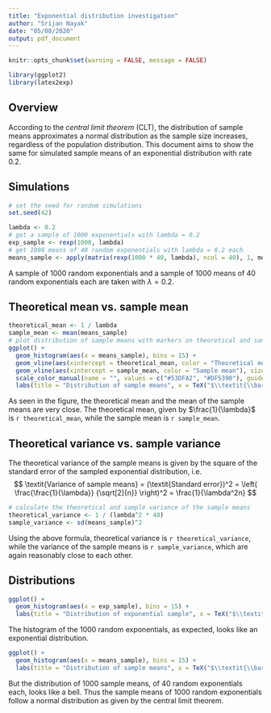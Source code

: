 ```yaml
---
title: "Exponential distribution investigation"
author: "Srijan Nayak"
date: "05/08/2020"
output: pdf_document
---
```


```r
knitr::opts_chunk$set(warning = FALSE, message = FALSE)
```

```r
library(ggplot2)
library(latex2exp)
```

## Overview

According to the *central limit theorem* (CLT), the distribution of sample means
approximates a normal distribution as the sample size increases, regardless of
the population distribution. This document aims to show the same for simulated
sample means of an exponential distribution with rate 0.2.

## Simulations

```r
# set the seed for random simulations
set.seed(42)
```

```r
lambda <- 0.2
# get a sample of 1000 exponentials with lambda = 0.2
exp_sample <- rexp(1000, lambda)
# get 1000 means of 40 random exponentials with lambda = 0.2 each
means_sample <- apply(matrix(rexp(1000 * 40, lambda), ncol = 40), 1, mean)
```

A sample of 1000 random exponentials and a sample of 1000 means of 40 random
exponentials each are taken with $\lambda = 0.2$.

## Theoretical mean vs. sample mean

```r
theoretical_mean <- 1 / lambda
sample_mean <- mean(means_sample)
# plot distribution of sample means with markers on theoretical and sample mean
ggplot() +
  geom_histogram(aes(x = means_sample), bins = 15) +
  geom_vline(aes(xintercept = theoretical_mean, color = "Theoretical mean"), size = 1) +
  geom_vline(aes(xintercept = sample_mean, color = "Sample mean"), size = 1) +
  scale_color_manual(name = "", values = c("#53DFA2", "#DF5390"), guide = "legend") +
  labs(title = "Distribution of sample means", x = TeX("$\\textit{\\bar{x}}$"))
```
As seen in the figure, the theoretical mean and the mean of the sample means are
very close. The theoretical mean, given by $\frac{1}{\lambda}$ is
`r theoretical_mean`, while the sample mean is `r sample_mean`.

## Theoretical variance vs. sample variance

The theoretical variance of the sample means is given by the square of the
standard error of the sampled exponential distribution, i.e.
$$
\textit{Variance of sample means}
= (\textit{Standard error})^2
= \left( \frac{\frac{1}{\lambda}} {\sqrt[2]{n}} \right)^2
= \frac{1}{\lambda^2n}
$$

```r
# calculate the theoretical and sample variance of the sample means
theoretical_variance <- 1 / (lambda^2 * 40)
sample_variance <- sd(means_sample)^2
```

Using the above formula, theoretical variance is `r theoretical_variance`, while
the variance of the sample means is `r sample_variance`, which are again
reasonably close to each other.

## Distributions

```r
ggplot() +
  geom_histogram(aes(x = exp_sample), bins = 15) +
  labs(title = "Distribution of exponential sample", x = TeX("$\\textit{x}$"))
```

The histogram of the 1000 random exponentials, as expected, looks like an
exponential distribution.

```r
ggplot() +
  geom_histogram(aes(x = means_sample), bins = 15) +
  labs(title = "Distribution of sample means", x = TeX("$\\textit{\\bar{x}$"))
```

But the distribution of 1000 sample means, of 40 random exponentials each, looks
like a bell. Thus the sample means of 1000 random exponentials follow a normal
distribution as given by the central limit theorem.
